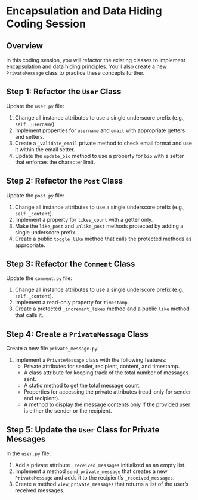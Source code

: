 # Encapsulation and Data Hiding Coding Session

## Overview

In this coding session, you will refactor the existing classes to implement encapsulation and data hiding principles. You'll also create a new `PrivateMessage` class to practice these concepts further.

## Step 1: Refactor the `User` Class

Update the `user.py` file:

1. Change all instance attributes to use a single underscore prefix (e.g., `self._username`).
2. Implement properties for `username` and `email` with appropriate getters and setters.
3. Create a `_validate_email` private method to check email format and use it within the email setter.
4. Update the `update_bio` method to use a property for `bio` with a setter that enforces the character limit.

## Step 2: Refactor the `Post` Class

Update the `post.py` file:

1. Change all instance attributes to use a single underscore prefix (e.g., `self._content`).
2. Implement a property for `likes_count` with a getter only.
3. Make the `like_post` and `unlike_post` methods protected by adding a single underscore prefix.
4. Create a public `toggle_like` method that calls the protected methods as appropriate.

## Step 3: Refactor the `Comment` Class

Update the `comment.py` file:

1. Change all instance attributes to use a single underscore prefix (e.g., `self._content`).
2. Implement a read-only property for `timestamp`.
3. Create a protected `_increment_likes` method and a public `like` method that calls it.

## Step 4: Create a `PrivateMessage` Class

Create a new file `private_message.py`:

1. Implement a `PrivateMessage` class with the following features:
   - Private attributes for sender, recipient, content, and timestamp.
   - A class attribute for keeping track of the total number of messages sent.
   - A static method to get the total message count.
   - Properties for accessing the private attributes (read-only for sender and recipient).
   - A method to display the message contents only if the provided user is either the sender or the recipient.

## Step 5: Update the `User` Class for Private Messages

In the `user.py` file:

1. Add a private attribute `_received_messages` initialized as an empty list.
2. Implement a method `send_private_message` that creates a new `PrivateMessage` and adds it to the recipient's `_received_messages`.
3. Create a method `view_private_messages` that returns a list of the user's received messages.
